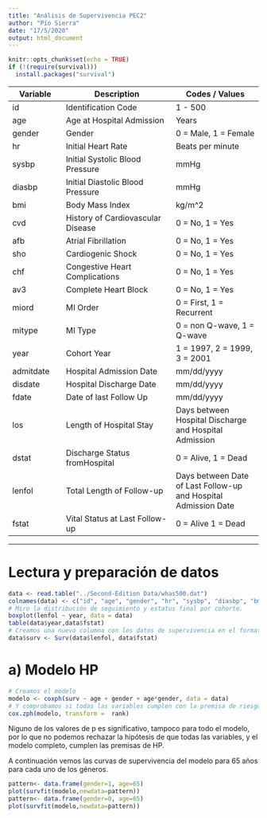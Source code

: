 ```yaml
---
title: "Análisis de Supervivencia PEC2"
author: "Pío Sierra"
date: "17/5/2020"
output: html_document
---
```


```r
knitr::opts_chunk$set(echo = TRUE)
if (!(require(survival)))
  install.packages("survival")
```

Variable       |   Description                |     Codes / Values
---------------|------------------------------|------------------------
id             |   Identification Code        |     1 - 500
age            |  Age at Hospital Admission   |    Years
gender         |   Gender                     |     0 = Male, 1 = Female
hr             |   Initial Heart Rate         |     Beats per minute
sysbp          |   Initial Systolic Blood Pressure     |    mmHg
diasbp         |   Initial Diastolic Blood Pressure   |     mmHg
bmi            |   Body Mass Index             |    kg/m^2
cvd            |   History of Cardiovascular Disease  |    0 = No, 1 = Yes
afb            |   Atrial Fibrillation         |    0 = No, 1 = Yes
sho             |  Cardiogenic Shock      |         0 = No, 1 = Yes
chf            |   Congestive Heart Complications     |          0 = No, 1 = Yes
av3            |   Complete Heart Block   |         0 = No, 1 = Yes
miord          |   MI Order                |        0 = First, 1 = Recurrent
mitype         |   MI Type                |         0 = non Q-wave, 1 = Q-wave
year           |  Cohort Year             |        1 = 1997, 2 = 1999, 3 = 2001
admitdate      |   Hospital Admission Date |        mm/dd/yyyy
disdate        |   Hospital Discharge Date  |       mm/dd/yyyy
fdate          |   Date of last Follow Up    |      mm/dd/yyyy
los            |   Length of Hospital Stay   |      Days between Hospital Discharge and Hospital Admission
dstat          |   Discharge Status fromHospital  |       0 = Alive, 1 = Dead
lenfol         |   Total Length of Follow-up   |    Days between Date of Last Follow-up and Hospital Admission Date
fstat          |   Vital Status at Last Follow-up     |      0 = Alive 1 = Dead
                     
***   

# Lectura y preparación de datos

```r
data <- read.table("../Second-Edition Data/whas500.dat")
colnames(data) <- c("id", "age", "gender", "hr", "sysbp", "diasbp", "bmi", "cvd", "afb", "sho", "chf", "av3", "miord", "mitype", "year", "admitdate", "disdate", "fdate", "los", "dstat", "lenfol", "fstat")
# Miro la distribución de seguimiento y estatus final por cohorte.
boxplot(lenfol ~ year, data = data)
table(data$year,data$fstat)
# Creamos una nueva columna con los datos de supervivencia en el formato adecuado.
data$surv <- Surv(data$lenfol, data$fstat)
```
# a) Modelo HP

```r
# Creamos el modelo
modelo <- coxph(surv ~ age + gender + age*gender, data = data)
# Y comprobamos si todas las variables cumplen con la premisa de riesgos proporcionales
cox.zph(modelo, transform =  rank)
```
Niguno de los valores de p es significativo, tampoco para todo el modelo, por lo que no podemos rechazar la hipótesis de que todas las variables, y el modelo completo, cumplen las premisas de HP.

A continuación vemos las curvas de supervivencia del modelo para 65 años para cada uno de los géneros.

```r
pattern<- data.frame(gender=1, age=65)
plot(survfit(modelo,newdata=pattern))
pattern<- data.frame(gender=0, age=65)
plot(survfit(modelo,newdata=pattern))
```

```r
```

```r
```

```r
```




